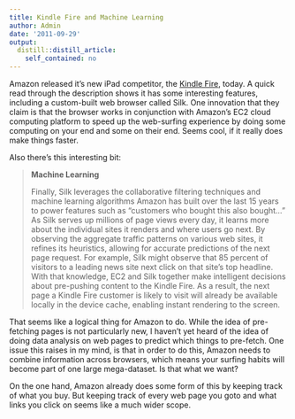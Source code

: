 ```yaml
---
title: Kindle Fire and Machine Learning
author: Admin
date: '2011-09-29'
output:
  distill::distill_article:
    self_contained: no
---
```


Amazon released it&#8217;s new iPad competitor, the <a href="http://www.amazon.com/gp/product/B0051VVOB2" target="_blank">Kindle Fire</a>, today. A quick read through the description shows it has some interesting features, including a custom-built web browser called Silk. One innovation that they claim is that the browser works in conjunction with Amazon&#8217;s EC2 cloud computing platform to speed up the web-surfing experience by doing some computing on your end and some on their end. Seems cool, if it really does make things faster.

Also there&#8217;s this interesting bit:

>  <span></span>
> 
> **Machine Learning**
> 
> Finally, Silk leverages the collaborative filtering techniques and machine learning algorithms Amazon has built over the last 15 years to power features such as “customers who bought this also bought…” As Silk serves up millions of page views every day, it learns more about the individual sites it renders and where users go next. By observing the aggregate traffic patterns on various web sites, it refines its heuristics, allowing for accurate predictions of the next page request. For example, Silk might observe that 85 percent of visitors to a leading news site next click on that site’s top headline. With that knowledge, EC2 and Silk together make intelligent decisions about pre-pushing content to the Kindle Fire. As a result, the next page a Kindle Fire customer is likely to visit will already be available locally in the device cache, enabling instant rendering to the screen.

 <span></span>

That seems like a logical thing for Amazon to do. While the idea of pre-fetching pages is not particularly new, I haven&#8217;t yet heard of the idea of doing data analysis on web pages to predict which things to pre-fetch. One issue this raises in my mind, is that in order to do this, Amazon needs to combine information across browsers, which means your surfing habits will become part of one large mega-dataset. Is that what we want?

On the one hand, Amazon already does some form of this by keeping track of what you buy. But keeping track of every web page you goto and what links you click on seems like a much wider scope.
